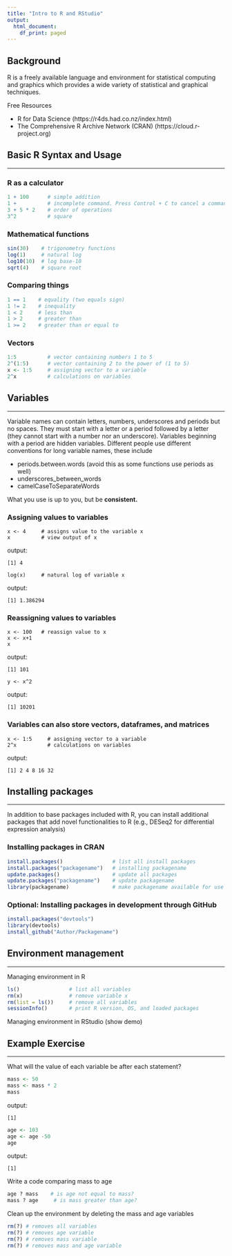 ```yaml
---
title: "Intro to R and RStudio"
output:
  html_document:
    df_print: paged
---
```


## Background

R is a freely available language and environment for statistical computing and graphics which provides a wide variety of statistical and graphical techniques.

Free Resources

  - R for Data Science (https://r4ds.had.co.nz/index.html)
  - The Comprehensive R Archive Network (CRAN) (https://cloud.r-project.org)

## Basic R Syntax and Usage

---

### R as a calculator
```r
1 + 100      # simple addition
1 +          # incomplete command. Press Control + C to cancel a command
3 + 5 * 2    # order of operations
3^2          # square 
```


### Mathematical functions
```r
sin(30)    # trigonometry functions
log(1)     # natural log
log10(10)  # log base-10
sqrt(4)    # square root
```


### Comparing things
```r
1 == 1    # equality (two equals sign)
1 != 2    # inequality
1 < 2     # less than
1 > 2     # greater than
1 >= 2    # greater than or equal to
```

### Vectors
```r
1:5          # vector containing numbers 1 to 5
2^(1:5)      # vector containing 2 to the power of (1 to 5)
x <- 1:5     # assigning vector to a variable
2^x          # calculations on variables
```

## Variables

---

Variable names can contain letters, numbers, underscores and periods but no spaces. They must start with a letter or a period followed by a letter (they cannot start with a number nor an underscore). Variables beginning with a period are hidden variables. Different people use different conventions for long variable names, these include

- periods.between.words (avoid this as some functions use periods as well)
- underscores_between_words
- camelCaseToSeparateWords

What you use is up to you, but be **consistent.**

### Assigning values to variables
```
x <- 4     # assigns value to the variable x
x          # view output of x
```
output:
```
[1] 4
```
```
log(x)     # natural log of variable x
```
output:
```
[1] 1.386294
```
### Reassigning values to variables
```
x <- 100   # reassign value to x
x <- x+1
x
```
output:
```
[1] 101
```
```
y <- x^2  
```
output:
```
[1] 10201
```

### Variables can also store vectors, dataframes, and matrices
```
x <- 1:5     # assigning vector to a variable
2^x          # calculations on variables
```
output:
```
[1] 2 4 8 16 32
```

## Installing packages

---

In addition to base packages included with R, you can install additional packages that add novel functionalities to R (e.g., DESeq2 for differential expression analysis)

### Installing packages in CRAN
```r
install.packages()                # list all install packages 
install.packages("packagename")   # installing packagename
update.packages()                 # update all packages
update.packages("packagename")    # update packagename
library(packagename)              # make packagename available for use
```
### Optional: Installing packages in development through GitHub
```r
install.packages("devtools")
library(devtools)
install_github("Author/Packagename")
```

## Environment management

---

Managing environment in R
```r
ls()                # list all variables
rm(x)               # remove variable x
rm(list = ls())     # remove all variables
sessionInfo()       # print R version, OS, and loaded packages
```
Managing environment in RStudio (show demo)

## Example Exercise

---

What will the value of each variable be after each statement?
```r
mass <- 50
mass <- mass * 2
mass
```
output:
```
[1]
```
```r
age <- 103
age <- age -50
age
```
output:
```
[1]
```

Write a code comparing mass to age
```r
age ? mass    # is age not equal to mass?
mass ? age     # is mass greater than age?
```


Clean up the environment by deleting the mass and age variables
```r
rm(?) # removes all variables
rm(?) # removes age variable
rm(?) # removes mass variable
rm(?) # removes mass and age variable
```
